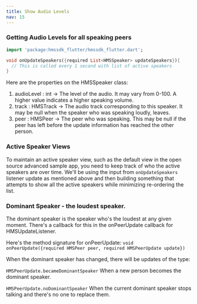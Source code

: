 ```yaml
---
title: Show Audio Levels
nav: 15
---
```


### Getting Audio Levels for all speaking peers

```dart
import 'package:hmssdk_flutter/hmssdk_flutter.dart';

void onUpdateSpeakers({required List<HMSSpeaker> updateSpeakers}){
  // This is called every 1 second with list of active speakers
}

```

Here are the properties on the HMSSpeaker class:

1. audioLevel : int -> The level of the audio. It may vary from 0-100. A higher value indicates a higher speaking volume.
2. track : HMSTrack -> The audio track corresponding to this speaker. It may be null when the speaker who was speaking loudly, leaves.
3. peer : HMSPeer -> The peer who was speaking. This may be null if the peer has left before the update information has reached the other person.



### Active Speaker Views
To maintain an active speaker view, such as the default view in the open source advanced sample app, you need to keep track of who the active
speakers are over time. We'll be using the input from `onUpdateSpeakers` listener update as mentioned above and then building something that attempts to show all
the active speakers while minimizing re-ordering the list.



### Dominant Speaker - the loudest speaker.
The dominant speaker is the speaker who's the loudest at any given moment. There's a callback for this in the onPeerUpdate callback for HMSUpdateListener.


Here's the method signature for onPeerUpdate: `void onPeerUpdate({required HMSPeer peer, required HMSPeerUpdate update})`


When the dominant speaker has changed, there will be updates of the type:

`HMSPeerUpdate.becameDominantSpeaker` When a new person becomes the dominant speaker.

`HMSPeerUpdate.noDominantSpeaker` When the current dominant speaker stops talking and there's no one to replace them.

